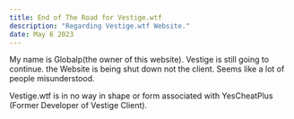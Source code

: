 ```yaml
---
title: End of The Road for Vestige.wtf
description: "Regarding Vestige.wtf Website."
date: May 6 2023
---
```


My name is Globalp(the owner of this website). Vestige is still going to continue. the Website is being shut down not the client. Seems like a lot of people misunderstood.

Vestige.wtf is in no way in shape or form associated with YesCheatPlus (Former Developer of Vestige Client).
